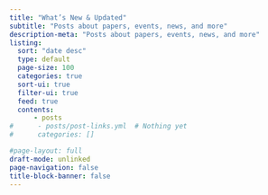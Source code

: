```yaml
---
title: "What’s New & Updated"
subtitle: "Posts about papers, events, news, and more"
description-meta: "Posts about papers, events, news, and more"
listing:
  sort: "date desc"
  type: default
  page-size: 100
  categories: true
  sort-ui: true
  filter-ui: true
  feed: true
  contents:
      - posts
#      - posts/post-links.yml  # Nothing yet
#      categories: []

#page-layout: full
draft-mode: unlinked
page-navigation: false
title-block-banner: false
---
```


